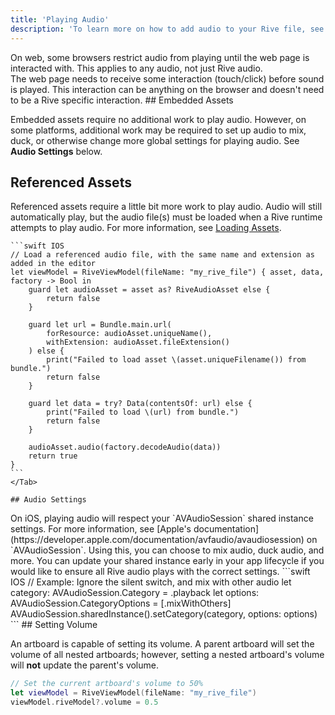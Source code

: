 ```yaml
---
title: 'Playing Audio'
description: 'To learn more on how to add audio to your Rive file, see [Audio Events](/editor/events/audio-events).'
---
```


<Warning>
 On web, some browsers restrict audio from playing until the web page is interacted with. This applies to any audio, not just Rive audio.<br/>
 The web page needs to receive some interaction (touch/click) before sound is played. This interaction can be anything on the browser and doesn't need to be a Rive specific interaction.
</Warning>
## Embedded Assets

Embedded assets require no additional work to play audio. However, on some platforms, additional work may be required to set up audio to mix, duck, or otherwise change more global settings for playing audio. See **Audio Settings** below.

## Referenced Assets

Referenced assets require a little bit more work to play audio. Audio will still automatically play, but the audio file(s) must be loaded when a Rive runtime attempts to play audio. For more information, see [Loading Assets](/runtimes/loading-assets).

<Tabs>
    <Tab title="Apple">

    ```swift IOS
    // Load a referenced audio file, with the same name and extension as added in the editor
    let viewModel = RiveViewModel(fileName: "my_rive_file") { asset, data, factory -> Bool in
        guard let audioAsset = asset as? RiveAudioAsset else {
            return false
        }

        guard let url = Bundle.main.url(
            forResource: audioAsset.uniqueName(),
            withExtension: audioAsset.fileExtension()
        ) else {
            print("Failed to load asset \(asset.uniqueFilename()) from bundle.")
            return false
        }

        guard let data = try? Data(contentsOf: url) else {
            print("Failed to load \(url) from bundle.")
            return false
        }

        audioAsset.audio(factory.decodeAudio(data))
        return true
    }
    ```
    </Tab>
</Tabs>

    ## Audio Settings

<Tabs>
    <Tab title="Apple">
        On iOS, playing audio will respect your `AVAudioSession` shared instance settings. For more information, see [Apple's documentation](https://developer.apple.com/documentation/avfaudio/avaudiosession) on `AVAudioSession`. Using this, you can choose to mix audio, duck audio, and more. You can update your shared instance early in your app lifecycle if you would like to ensure all Rive audio plays  with the correct settings.
        ```swift IOS
        // Example: Ignore the silent switch, and mix with other audio
        let category: AVAudioSession.Category = .playback
        let options: AVAudioSession.CategoryOptions = [.mixWithOthers]
        AVAudioSession.sharedInstance().setCategory(category, options: options)
        ```
    </Tab>
</Tabs>
## Setting Volume

An artboard is capable of setting its volume. A parent artboard will set the volume of all nested artboards; however, setting a nested artboard's volume will **not** update the parent's volume.

```swift IOS
// Set the current artboard's volume to 50%
let viewModel = RiveViewModel(fileName: "my_rive_file")
viewModel.riveModel?.volume = 0.5
```


